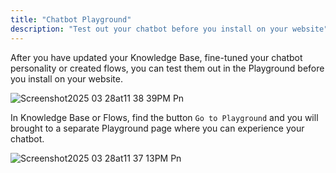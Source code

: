 ```yaml
---
title: "Chatbot Playground"
description: "Test out your chatbot before you install on your website"
---
```


After you have updated your Knowledge Base, fine-tuned your chatbot personality or created flows, you can test them out in the Playground before you install on your website.

![Screenshot2025 03 28at11 38 39PM Pn](/images/Screenshot2025-03-28at11.38.39PM.png)

In Knowledge Base or Flows, find the button `Go to Playground` and you will brought to a separate Playground page where you can experience your chatbot.

![Screenshot2025 03 28at11 37 13PM Pn](/images/Screenshot2025-03-28at11.37.13PM.png)